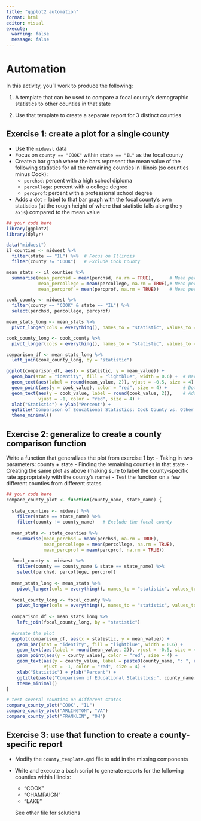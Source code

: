 ```yaml
---
title: "ggplot2 automation"
format: html
editor: visual
execute: 
  warning: false
  message: false
---
```


# Automation

In this activity, you'll work to produce the following:

1)  A template that can be used to compare a focal county's demographic statistics to other counties in that state

2)  Use that template to create a separate report for 3 distinct counties

## Exercise 1: create a plot for a single county

-   Use the `midwest` data
-   Focus on `county == "COOK"` within `state == "IL"` as the focal county
-   Create a bar graph where the bars represent the mean value of the following statistics for all the remaining counties in Illinois (so counties minus Cook):
    -   `perchsd`: percent with a high school diploma
    -   `percollege`: percent with a college degree
    -   `percprof`: percent with a professional school degree
-   Adds a dot + label to that bar graph with the focal county's own statistics (at the rough height of where that statistic falls along the `y axis`) compared to the mean value

```r
## your code here 
library(ggplot2)
library(dplyr)

data("midwest")
il_counties <- midwest %>%
  filter(state == "IL") %>%  # Focus on Illinois
  filter(county != "COOK")   # Exclude Cook County

mean_stats <- il_counties %>%
  summarise(mean_perchsd = mean(perchsd, na.rm = TRUE),      # Mean percent with high school diploma
            mean_percollege = mean(percollege, na.rm = TRUE),# Mean percent with college degree
            mean_percprof = mean(percprof, na.rm = TRUE))    # Mean percent with professional degree

cook_county <- midwest %>%
  filter(county == "COOK" & state == "IL") %>%
  select(perchsd, percollege, percprof)

mean_stats_long <- mean_stats %>%
  pivot_longer(cols = everything(), names_to = "statistic", values_to = "mean_value")

cook_county_long <- cook_county %>%
  pivot_longer(cols = everything(), names_to = "statistic", values_to = "cook_value")

comparison_df <- mean_stats_long %>%
  left_join(cook_county_long, by = "statistic")

ggplot(comparison_df, aes(x = statistic, y = mean_value)) +
  geom_bar(stat = "identity", fill = "lightblue", width = 0.6) +  # Bar for mean values
  geom_text(aes(label = round(mean_value, 2)), vjust = -0.5, size = 4) +  # Add bar values on top
  geom_point(aes(y = cook_value), color = "red", size = 4) +      # Dot for Cook County statistics
  geom_text(aes(y = cook_value, label = round(cook_value, 2)),    # Add label to Cook County points
            vjust = -1, color = "red", size = 4) +
  xlab("Statistic") + ylab("Percent") +
  ggtitle("Comparison of Educational Statistics: Cook County vs. Other IL Counties") +
  theme_minimal()
```

## Exercise 2: generalize to create a county comparison function

Write a function that generalizes the plot from exercise 1 by: - Taking in two parameters: county + state - Finding the remaining counties in that state - Creating the same plot as above (making sure to label the county-specific rate appropriately with the county's name) - Test the function on a few different counties from different states

```r
## your code here
compare_county_plot <- function(county_name, state_name) {
  
  state_counties <- midwest %>%
    filter(state == state_name) %>%
    filter(county != county_name)   # Exclude the focal county
  
  mean_stats <- state_counties %>%
    summarise(mean_perchsd = mean(perchsd, na.rm = TRUE),      
              mean_percollege = mean(percollege, na.rm = TRUE),
              mean_percprof = mean(percprof, na.rm = TRUE))    
  
  focal_county <- midwest %>%
    filter(county == county_name & state == state_name) %>%
    select(perchsd, percollege, percprof)
  
  mean_stats_long <- mean_stats %>%
    pivot_longer(cols = everything(), names_to = "statistic", values_to = "mean_value")
  
  focal_county_long <- focal_county %>%
    pivot_longer(cols = everything(), names_to = "statistic", values_to = "county_value")
  
  comparison_df <- mean_stats_long %>%
    left_join(focal_county_long, by = "statistic")
  
  #create the plot
  ggplot(comparison_df, aes(x = statistic, y = mean_value)) +
    geom_bar(stat = "identity", fill = "lightblue", width = 0.6) +  
    geom_text(aes(label = round(mean_value, 2)), vjust = -0.5, size = 4) +  
    geom_point(aes(y = county_value), color = "red", size = 4) +     
    geom_text(aes(y = county_value, label = paste0(county_name, ": ", round(county_value, 2))),
              vjust = -1, color = "red", size = 4) +
    xlab("Statistic") + ylab("Percent") +
    ggtitle(paste("Comparison of Educational Statistics:", county_name, "vs. Other", state_name, "Counties")) +
    theme_minimal()
}

# test several counties on different states
compare_county_plot("COOK", "IL")
compare_county_plot("ARLINGTON", "VA")
compare_county_plot("FRANKLIN", "OH")
```

## Exercise 3: use that function to create a county-specific report

-   Modify the `county_template.qmd` file to add in the missing components

-   Write and execute a bash script to generate reports for the following counties within Illinois:

    -   "COOK"
    -   "CHAMPAIGN"
    -   "LAKE"

    See other file for solutions
